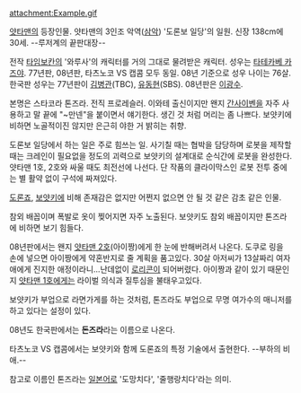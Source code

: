 attachment:Example.gif

[[얏타맨]]의 등장인물.
얏타맨의 3인조 악역([[삼악]]) '도론보 일당'의 일원.
신장 138cm에 30세. --루저계의 끝판대장--

전작 [[타임보칸]]의 '와루사'의 캐릭터를 거의 그대로 물려받은 캐릭터.
성우는 [[타테카베 카즈야]]. 77년판, 08년판, 타츠노코 VS 캡콤 모두 동일. 08년 기준으로 성우 나이는 76살. 한국판 성우는 77년판이 [[김병관]](TBC), [[유동현]](SBS). 08년판은 [[이광수]].

본명은 스타코라 톤즈라. 전직 프로레슬러. 이와테 출신이지만 왠지 [[간사이벤]]을 자주 사용하고 말 끝에 "~만넨"을 붙이면서 얘기한다. 생긴 것 처럼 머리는 좀 나쁘다. 보얏키에 비하면 노골적이진 않지만 은근히 야한 거 밝히는 취향.

도론보 일당에서 하는 일은 주로 힘쓰는 일. 사기칠 때는 협박을 담당하며 로봇을 제작할 때는 크레인이 필요없을 정도의 괴력으로 보얏키의 설계대로 순식간에 로봇을 완성한다. 얏타맨 1호, 2호와 싸울 때도 최전선에 나선다. 단 작품의 클라이막스인 로봇 전투 중에는 별 활약 없이 구석에 짜져있다.

[[도론죠]], [[보얏키]]에 비해 존재감은 없지만 어쩐지 없으면 안 될 것 같은 감초 같은 인물.

참외 배꼽이며 폭발로 옷이 찢어지면 자주 노출된다. 보얏키도 참외 배꼽이지만 톤즈라에 비하면 보기 힘들다.

08년판에서는 왠지 [[얏타맨 2호]](아이짱)에게 한 눈에 반해버려서 나온다. 도쿠로 링을 손에 넣으면 아이짱에게 약혼반지로 줄 계획을 품고있다. 30살 아저씨가 13살짜리 여자애에게 진지한 애정이라니...난데없이 [[로리콘]]이 되어버렸다. 아이짱과 같이 있기 때문인지 [[얏타맨 1호]]에게는 라이벌 의식과 질투심을 불태우고있다.

보얏키가 부업으로 라면가게를 하는 것처럼, 톤즈라도 부업으로 무명 여가수의 매니저를 하고 있다는 설정이 있다.

08년도 한국판에서는 '''돈즈라'''라는 이름으로 나온다.

타츠노코 VS 캡콤에서는 보얏키와 함께 도론죠의 특정 기술에서 출현한다. --부하의 비애.--

참고로 이름인 톤즈라는 [[일본어]]로 '도망치다', '줄행랑치다'라는 의미.
